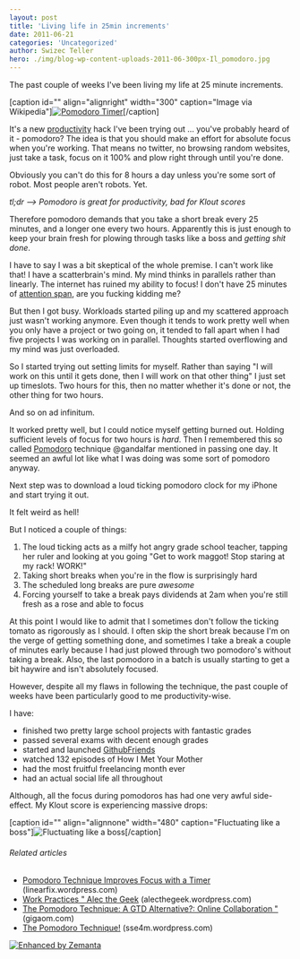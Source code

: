 ```yaml
---
layout: post
title: 'Living life in 25min increments'
date: 2011-06-21
categories: 'Uncategorized'
author: Swizec Teller
hero: ./img/blog-wp-content-uploads-2011-06-300px-Il_pomodoro.jpg
---
```

The past couple of weeks I've been living my life at 25 minute increments.



\[caption id="" align="alignright" width="300" caption="Image via Wikipedia"][![Pomodoro Timer](./img/blog-wp-content-uploads-2011-06-300px-Il_pomodoro.jpg "Pomodoro Timer")](http://commons.wikipedia.org/wiki/File:Il_pomodoro.jpg)\[/caption]



It's a new [productivity](http://en.wikipedia.org/wiki/Productivity "Productivity") hack I've been trying out ... you've probably heard of it - pomodoro? The idea is that you should make an effort for absolute focus when you're working. That means no twitter, no browsing random websites, just take a task, focus on it 100% and plow right through until you're done.



Obviously you can't do this for 8 hours a day unless you're some sort of robot. Most people aren't robots. Yet.



_tl;dr --> Pomodoro is great for productivity, bad for Klout scores_



Therefore pomodoro demands that you take a short break every 25 minutes, and a longer one every two hours. Apparently this is just enough to keep your brain fresh for plowing through tasks like a boss and _getting shit done_.



I have to say I was a bit skeptical of the whole premise. I can't work like that! I have a scatterbrain's mind. My mind thinks in parallels rather than linearly. The internet has ruined my ability to focus! I don't have 25 minutes of [attention span](http://en.wikipedia.org/wiki/Attention_span "Attention span"), are you fucking kidding me?



But then I got busy. Workloads started piling up and my scattered approach just wasn't working anymore. Even though it tends to work pretty well when you only have a project or two going on, it tended to fall apart when I had five projects I was working on in parallel. Thoughts started overflowing and my mind was just overloaded.

<!--more-->



So I started trying out setting limits for myself. Rather than saying "I will work on this until it gets done, then I will work on that other thing" I just set up timeslots. Two hours for this, then no matter whether it's done or not, the other thing for two hours.



And so on ad infinitum.



It worked pretty well, but I could notice myself getting burned out. Holding sufficient levels of focus for two hours is _hard_. Then I remembered this so called [Pomodoro](http://en.wikipedia.org/wiki/Pomodoro_Technique "Pomodoro Technique") technique @gandalfar mentioned in passing one day. It seemed an awful lot like what I was doing was some sort of pomodoro anyway.



Next step was to download a loud ticking pomodoro clock for my iPhone and start trying it out.



It felt weird as hell!



But I noticed a couple of things:

1. The loud ticking acts as a milfy hot angry grade school teacher, tapping her ruler and looking at you going "Get to work maggot! Stop staring at my rack! WORK!"
2. Taking short breaks when you're in the flow is surprisingly hard
3. The scheduled long breaks are pure _awesome_
4. Forcing yourself to take a break pays dividends at 2am when you're still fresh as a rose and able to focus

At this point I would like to admit that I sometimes don't follow the ticking tomato as rigorously as I should. I often skip the short break because I'm on the verge of getting something done, and sometimes I take a break a couple of minutes early because I had just plowed through two pomodoro's without taking a break. Also, the last pomodoro in a batch is usually starting to get a bit haywire and isn't absolutely focused.



However, despite all my flaws in following the technique, the past couple of weeks have been particularly good to me productivity-wise.



I have:

- finished two pretty large school projects with fantastic grades
- passed several exams with decent enough grades
- started and launched [GithubFriends](http://githubfriends.swizec.com)
- watched 132 episodes of How I Met Your Mother
- had the most fruitful freelancing month ever
- had an actual social life all throughout

Although, all the focus during pomodoros has had one very awful side-effect. My Klout score is experiencing massive drops:





\[caption id="" align="alignnone" width="480" caption="Fluctuating like a boss"]![](./img/blog-wp-content-uploads-2011-06-jLW0g4.png "Fluctuating like a boss")\[/caption]









###### Related articles

- [Pomodoro Technique Improves Focus with a Timer](http://linearfix.wordpress.com/2011/04/07/pomodoro-technique-improves-focus-with-a-timer/) (linearfix.wordpress.com)
- [Work Practices " Alec the Geek](http://alecthegeek.wordpress.com/category/work-practices/) (alecthegeek.wordpress.com)
- [The Pomodoro Technique: A GTD Alternative?: Online Collaboration "](http://gigaom.com/collaboration/the-pomodoro-technique-another-option-for-getting-things-done-and-staying-focused/) (gigaom.com)
- [The Pomodoro Technique!](http://sse4m.wordpress.com/2011/05/14/the-pomodoro-technique/) (sse4m.wordpress.com)

[![Enhanced by Zemanta](http://img.zemanta.com/zemified_e.png?x-id=8c8eee0a-b959-4bcd-abd3-4a3f2cd9b336)](http://www.zemanta.com/ "Enhanced by Zemanta")